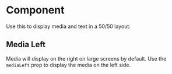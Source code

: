 
<Meta title="Components/Molecules/AcfMediaText" component={AcfMediaText} />

# Component

Use this to display media and text in a 50/50 layout.

<Canvas>
  <Story name="Component">
    <AcfMediaText
      title="New Designs"
      body="Our amazing new design is here! Get it while it's hot, it won't be hot for long... uh oh, already cooling."
      image={{
        url:
          'https://images.unsplash.com/photo-1610991149688-c1321006bcc1?ixid=MXwxMjA3fDB8MHxwaG90by1wYWdlfHx8fGVufDB8fHw%3D&ixlib=rb-1.2.1&auto=format&fit=crop&w=1110&q=60',
        alt: 'Some alt text'
      }}
      cta={{icon: 'arrowRight', text: 'Take a look'}}
    />
  </Story>
</Canvas>

## Media Left

Media will display on the right on large screens by default. Use the `mediaLeft` prop to display the media on the left side.

<Canvas>
  <Story name="MediaLeft">
    <AcfMediaText
      title="New Designs"
      body="Our amazing new design is here! Get it while it's hot, it won't be hot for long... uh oh, already cooling."
      image={{
        url:
          'https://images.unsplash.com/photo-1610991149688-c1321006bcc1?ixid=MXwxMjA3fDB8MHxwaG90by1wYWdlfHx8fGVufDB8fHw%3D&ixlib=rb-1.2.1&auto=format&fit=crop&w=1110&q=60',
        alt: 'Some alt text'
      }}
      cta={{icon: 'arrowRight', text: 'Take a look'}}
      mediaLeft
    />
  </Story>
</Canvas>
